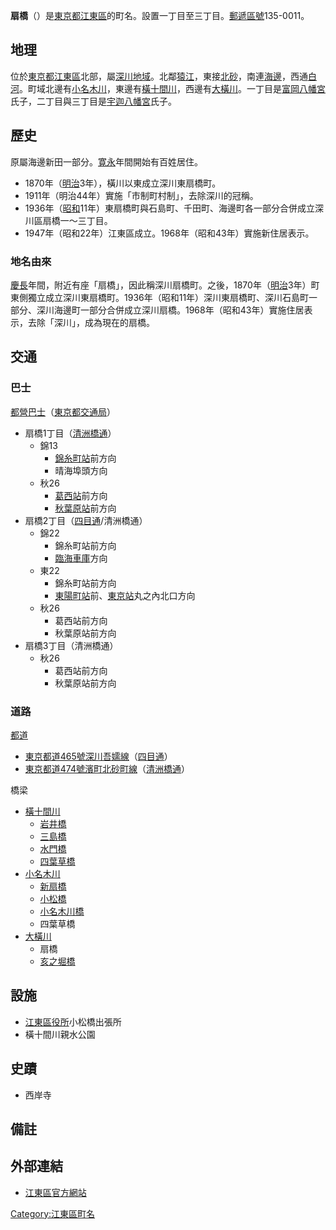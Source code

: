 {{Otheruses|subject=東京都江東區的扇橋|other=大阪市堀川的扇橋|扇町站 (大阪府)}}
{{Pathnav|日本|東京都|[[江東區_(東京都)|江東區]]|frame=1}}
{{Infobox Settlement
|official_name = 扇橋
|native_name =
|settlement_type = [[町|町]]
|image_skyline =
|imagesize =
|image_caption =
|image_flag =
|image_seal =
| image_map =
| map_caption =
| pushpin_map =
|subdivision_type = [[國家|國家]]
|subdivision_name = [[File:Flag_of_Japan.svg|border]] [[日本|日本]]
|subdivision_type1 = [[都道府縣|都道府縣]]
|subdivision_name1 = [[File:Flag_of_Tokyo_Prefecture.svg|25px]] [[東京都|東京都]]
|subdivision_type2 = [[東京都區部|特別區]]
|subdivision_name2 = [[File:Flag_of_Koto,_Tokyo.svg|25px]] [[江東區_(東京都)|江東區]]
|established_title =
|established_date =
|government_type =
|leader_title =
|leader_name =
|area_magnitude =
|area_total_sq_mi =
|area_total_km2 =
|area_land_sq_mi =
|area_land_km2 =
|area_urban_sq_mi =
|area_urban_km2 =
|area_metro_km2 =
|area_metro_sq_mi =
|population_as_of= 2013年（平成25年）8月1日
|population_footnotes =
|population_total = 5833<ref>[http://www.city.koto.lg.jp/profile/koto/5353/15817/file/H25.8.pdf 江東区の世帯と人口（住民基本台帳による） 区民部区民課 平成25年8月1日現在]{{dead link|date=2017年12月 |bot=InternetArchiveBot |fix-attempted=yes }}</ref>
|population_urban =
|population_metro =
|population_density_sq_mi =
|population_density_km2 =
| timezone = [[日本標準時間|JST]]
| utc_offset = +9
|timezone_DST =
|utc_offset_DST =
|latd=|latm=|lats=|latNS=
|longd=|longm=|longs=|longEW=
|elevation_footnotes=
|elevation_m =
|elevation_ft =
|postal_code_type = [[郵遞區號|郵遞區號]]
|postal_code = 135-0011
|area_code =
|website =
|footnotes =
}}
'''扇橋'''（{{jpn|j=扇橋|hg=おうぎばし|rm=Ōgibashi|f=y}}）是[[東京都|東京都]][[江東區_(東京都)|江東區]]的町名。設置一丁目至三丁目。[[郵遞區號|郵遞區號]]135-0011。

== 地理 ==
位於[[東京都|東京都]][[江東區_(東京都)|江東區]]北部，屬[[深川區|深川地域]]。北鄰[[猿江|猿江]]，東接[[北砂|北砂]]，南連[[海邊_(江東區)|海邊]]，西通[[白河_(江東區)|白河]]。町域北邊有[[小名木川|小名木川]]，東邊有[[橫十間川|橫十間川]]，西邊有[[大橫川|大橫川]]。一丁目是[[富岡八幡宮|富岡八幡宮]]氏子，二丁目與三丁目是[[宇迦八幡宮|宇迦八幡宮]]氏子。

== 歷史 ==
原屬海邊新田一部分。[[寛永|寛永]]年間開始有百姓居住。
*1870年（[[明治|明治]]3年），橫川以東成立深川東扇橋町。
*1911年（明治44年）實施「市制町村制」，去除深川的冠稱。
*1936年（[[昭和|昭和]]11年）東扇橋町與石島町、千田町、海邊町各一部分合併成立深川區扇橋一～三丁目。
*1947年（昭和22年）江東區成立。1968年（昭和43年）實施新住居表示。
=== 地名由來 ===
[[慶長|慶長]]年間，附近有座「扇橋」，因此稱深川扇橋町。之後，1870年（[[明治|明治]]3年）町東側獨立成立深川東扇橋町。1936年（昭和11年）深川東扇橋町、深川石島町一部分、深川海邊町一部分合併成立深川扇橋。1968年（昭和43年）實施住居表示，去除「深川」，成為現在的扇橋。

== 交通 ==
=== 巴士 ===
;[[都營巴士|都營巴士]]（[[東京都交通局|東京都交通局]]）
* 扇橋1丁目（[[清洲橋通|清洲橋通]]）
** 錦13
*** [[錦糸町站|錦糸町站]]前方向    　
*** 晴海埠頭方向
** 秋26
*** [[葛西站|葛西站]]前方向    　
*** [[秋葉原站|秋葉原站]]前方向
* 扇橋2丁目（[[四目通|四目通]]/清洲橋通）
** 錦22
*** 錦糸町站前方向    　
*** [[都營巴士臨海支所|臨海車庫]]方向
** 東22
*** 錦糸町站前方向    　
*** [[東陽町站|東陽町站]]前、[[東京站|東京站]]丸之內北口方向
** 秋26
*** 葛西站前方向    　
*** 秋葉原站前方向
* 扇橋3丁目（清洲橋通）
** 秋26
*** 葛西站前方向    　
*** 秋葉原站前方向

=== 道路 ===
;[[都道府縣道|都道]]
* [[東京都道465號深川吾嬬線|東京都道465號深川吾嬬線]]（[[四目通|四目通]]）
* [[東京都道474號濱町北砂町線|東京都道474號濱町北砂町線]]（[[清洲橋通|清洲橋通]]）
; 橋梁
* [[橫十間川|橫十間川]]
** [[岩井橋|岩井橋]]
** [[三島橋|三島橋]]
** [[水門橋|水門橋]]
** [[四葉草橋|四葉草橋]]
* [[小名木川|小名木川]]
** [[新扇橋|新扇橋]]
** [[小松橋|小松橋]]
** [[小名木川橋|小名木川橋]]
** 四葉草橋
* [[大橫川|大橫川]]
** 扇橋
** [[亥之堀橋|亥之堀橋]]

== 設施 ==
* [[江東區役所|江東區役所]]小松橋出張所
* 橫十間川親水公園

== 史蹟 ==
* 西岸寺

== 備註 ==
{{reflist}}

== 外部連結 ==
* [http://www.city.koto.lg.jp/ 江東區官方網站] {{Wayback|url=http://www.city.koto.lg.jp/ |date=20130723024418 }}

{{江東區的町名}}

{{DEFAULTSORT:Ogibashi}}
[[Category:江東區町名|Category:江東區町名]]